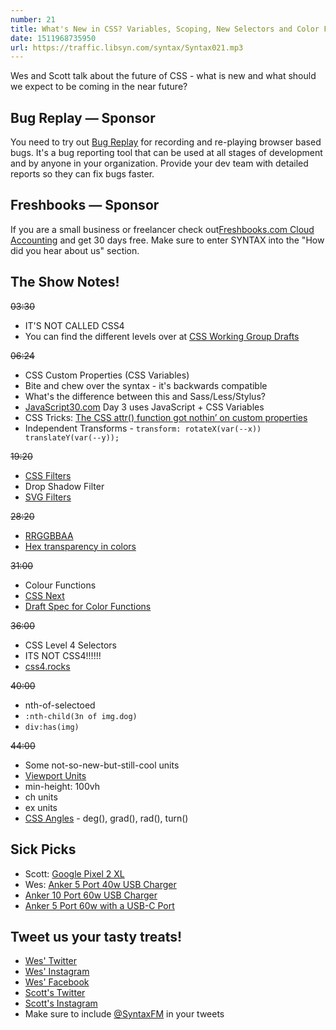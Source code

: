 ```yaml
---
number: 21
title: What's New in CSS? Variables, Scoping, New Selectors and Color Functions
date: 1511968735950
url: https://traffic.libsyn.com/syntax/Syntax021.mp3
---
```


Wes and Scott talk about the future of CSS - what is new and what should we expect to be coming in the near future?

## Bug Replay — Sponsor

You need to try out [Bug Replay](https://www.bugreplay.com/) for recording and re-playing browser based bugs. It's a  bug reporting tool that can be used at all stages of development and by anyone in your organization. Provide your dev team with detailed reports so they can fix bugs faster.

## Freshbooks — Sponsor

If you are a small business or freelancer check out[Freshbooks.com Cloud Accounting](https://freshbooks.com/syntax) and get 30 days free. Make sure to enter SYNTAX into the "How did you hear about us" section.

## The Show Notes!

~~03:30~~

* IT'S NOT CALLED CSS4
* You can find the different levels over at [CSS Working Group Drafts](https://drafts.csswg.org/)

~~06:24~~

* CSS Custom Properties (CSS Variables)
* Bite and chew over the syntax - it's backwards compatible
* What's the difference between this and Sass/Less/Stylus?
* [JavaScript30.com](https://JavaScript30.com) Day 3 uses JavaScript + CSS Variables
* CSS Tricks: [The CSS attr() function got nothin’ on custom properties](https://css-tricks.com/css-attr-function-got-nothin-custom-properties/)
* Independent Transforms - `transform: rotateX(var(--x)) translateY(var(--y));`

~~19:20~~

* [CSS Filters](https://developer.mozilla.org/en-US/docs/Web/CSS/filter)
* Drop Shadow Filter
* [SVG Filters](https://developer.mozilla.org/en-US/docs/Web/SVG/Applying_SVG_effects_to_HTML_content)

~~28:20~~

* [RRGGBBAA](https://hashnode.com/post/understanding-rrggbbaa-color-notation-cisvdr52x088fwt53h1drf6m2)
* [Hex transparency in colors](https://stackoverflow.com/questions/15852122/hex-transparency-in-colors)

~~31:00~~

* Colour Functions
* [CSS Next](http://cssnext.io/)
* [Draft Spec for Color Functions](https://drafts.csswg.org/css-color/#modifying-colors)

~~36:00~~

* CSS Level 4 Selectors
* ITS NOT CSS4!!!!!!
* [css4.rocks](http://css4.rocks/)

~~40:00~~

* nth-of-selectoed
* `:nth-child(3n of img.dog)`
* `div:has(img)`

~~44:00~~

* Some not-so-new-but-still-cool units
* [Viewport Units](https://css-tricks.com/fun-viewport-units/)
* min-height: 100vh
* ch units
* ex units
* [CSS Angles](https://developer.mozilla.org/en-US/docs/Web/CSS/angle) - deg(), grad(), rad(), turn()

## Sick Picks
* Scott: [Google Pixel 2 XL](https://store.google.com/product/pixel_2)
* Wes: [Anker 5 Port 40w USB Charger](http://amzn.to/2ng5LhZ)
* [Anker 10 Port 60w USB Charger](http://amzn.to/2AgOYjx)
* [Anker 5 Port 60w with a USB-C Port](http://amzn.to/2zOT03R)

## Tweet us your tasty treats!
* [Wes' Twitter](https://twitter.com/wesbos)
* [Wes' Instagram](https://www.instagram.com/wesbos/)
* [Wes' Facebook](https://www.facebook.com/wesbos.developer)
* [Scott's Twitter](https://twitter.com/stolinski)
* [Scott's Instagram](https://www.instagram.com/stolinski/)
* Make sure to include [@SyntaxFM](https://twitter.com/SyntaxFM) in your tweets
